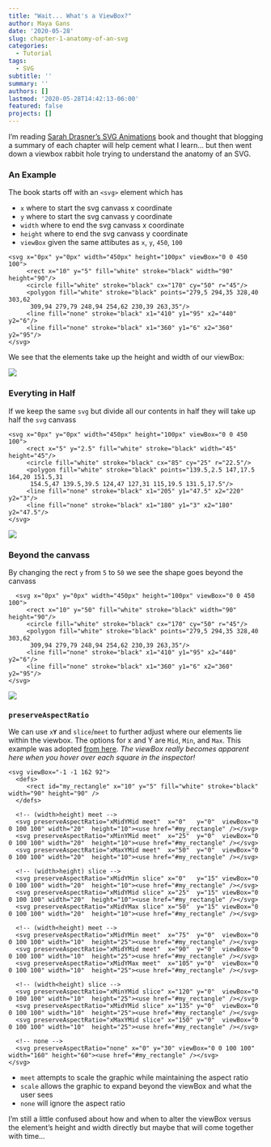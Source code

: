 ```yaml
---
title: "Wait... What's a ViewBox?"
author: Maya Gans
date: '2020-05-28'
slug: chapter-1-anatomy-of-an-svg
categories:
  - Tutorial
tags:
  - SVG
subtitle: ''
summary: ''
authors: []
lastmod: '2020-05-28T14:42:13-06:00'
featured: false
projects: []
---
```


I'm reading [Sarah Drasner's SVG Animations]() book and thought that blogging a summary of each chapter will help cement what I learn... but then went down a viewbox rabbit hole trying to understand the anatomy of an SVG.

### An Example

The book starts off with an `<svg>` element which has 

- `x` where to start the svg canvass x coordinate
- `y` where to start the svg canvass y coordinate
- `width` where to end the svg canvass x coordinate
- `height` where to end the svg canvass y coordinate
- `viewBox` given the same attibutes as `x`, `y`, `450`, `100`

```
<svg x="0px" y="0px" width="450px" height="100px" viewBox="0 0 450 100">
     <rect x="10" y="5" fill="white" stroke="black" width="90" height="90"/>
     <circle fill="white" stroke="black" cx="170" cy="50" r="45"/>
     <polygon fill="white" stroke="black" points="279,5 294,35 328,40 303,62
      309,94 279,79 248,94 254,62 230,39 263,35"/>
     <line fill="none" stroke="black" x1="410" y1="95" x2="440" y2="6"/>
     <line fill="none" stroke="black" x1="360" y1="6" x2="360" y2="95"/>
</svg>
```

We see that the elements take up the height and width of our viewBox:


![](/img/svg1.png)

### Everyting in Half

If we keep the same `svg` but divide all our contents in half they will take up half the `svg` canvass

```
<svg x="0px" y="0px" width="450px" height="100px" viewBox="0 0 450 100">
     <rect x="5" y="2.5" fill="white" stroke="black" width="45" height="45"/>
     <circle fill="white" stroke="black" cx="85" cy="25" r="22.5"/>
     <polygon fill="white" stroke="black" points="139.5,2.5 147,17.5 164,20 151.5,31
      154.5,47 139.5,39.5 124,47 127,31 115,19.5 131.5,17.5"/>
     <line fill="none" stroke="black" x1="205" y1="47.5" x2="220" y2="3"/>
     <line fill="none" stroke="black" x1="180" y1="3" x2="180" y2="47.5"/>
</svg>
```

![](/img/svg2.png)

### Beyond the canvass

By changing the rect `y` from `5` to `50` we see the shape goes beyond the canvass

```
  <svg x="0px" y="0px" width="450px" height="100px" viewBox="0 0 450 100">
     <rect x="10" y="50" fill="white" stroke="black" width="90" height="90"/>
     <circle fill="white" stroke="black" cx="170" cy="50" r="45"/>
     <polygon fill="white" stroke="black" points="279,5 294,35 328,40 303,62
      309,94 279,79 248,94 254,62 230,39 263,35"/>
     <line fill="none" stroke="black" x1="410" y1="95" x2="440" y2="6"/>
     <line fill="none" stroke="black" x1="360" y1="6" x2="360" y2="95"/>
</svg>
```

![](/img/svg3.png)

### `preserveAspectRatio`

We can use `x`__`Y`__ and `slice`/`meet` to further adjust where our elements lie within the viewbox. The options for x and Y are `Mid`, `Min`, and `Max`. This example was adopted [from here](https://developer.mozilla.org/en-US/docs/Web/SVG/Attribute/preserveAspectRatio). _The viewBox really becomes apparent here when you hover over each square in the inspector!_

```
<svg viewBox="-1 -1 162 92">
  <defs>
     <rect id="my_rectangle" x="10" y="5" fill="white" stroke="black" width="90" height="90" />
  </defs>

  <!-- (width>height) meet -->
  <svg preserveAspectRatio="xMidYMid meet"  x="0"   y="0"  viewBox="0 0 100 100" width="20"  height="10"><use href="#my_rectangle" /></svg>
  <svg preserveAspectRatio="xMinYMid meet"  x="25"  y="0"  viewBox="0 0 100 100" width="20"  height="10"><use href="#my_rectangle" /></svg>
  <svg preserveAspectRatio="xMaxYMid meet"  x="50"  y="0"  viewBox="0 0 100 100" width="20"  height="10"><use href="#my_rectangle" /></svg>

  <!-- (width>height) slice -->
  <svg preserveAspectRatio="xMidYMin slice" x="0"   y="15" viewBox="0 0 100 100" width="20"  height="10"><use href="#my_rectangle" /></svg>
  <svg preserveAspectRatio="xMidYMid slice" x="25"  y="15" viewBox="0 0 100 100" width="20"  height="10"><use href="#my_rectangle" /></svg>
  <svg preserveAspectRatio="xMidYMax slice" x="50"  y="15" viewBox="0 0 100 100" width="20"  height="10"><use href="#my_rectangle" /></svg>

  <!-- (width<height) meet -->
  <svg preserveAspectRatio="xMidYMin meet"  x="75"  y="0"  viewBox="0 0 100 100" width="10"  height="25"><use href="#my_rectangle" /></svg>
  <svg preserveAspectRatio="xMidYMid meet"  x="90"  y="0"  viewBox="0 0 100 100" width="10"  height="25"><use href="#my_rectangle" /></svg>
  <svg preserveAspectRatio="xMidYMax meet"  x="105" y="0"  viewBox="0 0 100 100" width="10"  height="25"><use href="#my_rectangle" /></svg>

  <!-- (width<height) slice -->
  <svg preserveAspectRatio="xMinYMid slice" x="120" y="0"  viewBox="0 0 100 100" width="10"  height="25"><use href="#my_rectangle" /></svg>
  <svg preserveAspectRatio="xMidYMid slice" x="135" y="0"  viewBox="0 0 100 100" width="10"  height="25"><use href="#my_rectangle" /></svg>
  <svg preserveAspectRatio="xMaxYMid slice" x="150" y="0"  viewBox="0 0 100 100" width="10"  height="25"><use href="#my_rectangle" /></svg>

  <!-- none -->
  <svg preserveAspectRatio="none" x="0" y="30" viewBox="0 0 100 100" width="160" height="60"><use href="#my_rectangle" /></svg>
</svg>
```

- `meet` attempts to scale the graphic while maintaining the aspect ratio
- `scale` allows the graphic to expand beyond the viewBox and what the user sees
- `none` will ignore the aspect ratio


I'm still a little confused about how and when to alter the viewBox versus the element's height and width directly but maybe that will come together with time...